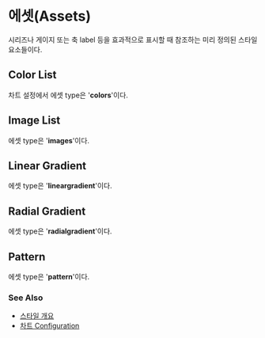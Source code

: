 # 에셋(Assets)

시리즈나 게이지 또는 축 label 등을 효과적으로 표시할 때 참조하는 미리 정의된 스타일 요소들이다.

## Color List

차트 설정에서 에셋 type은 '**colors**'이다.

## Image List

에셋 type은 '**images**'이다.

## Linear Gradient

에셋 type은 '**lineargradient**'이다.

## Radial Gradient

에셋 type은 '**radialgradient**'이다.

## Pattern

에셋 type은 '**pattern**'이다.

### See Also

- [스타일 개요](/style)
- [차트 Configuration](/config)